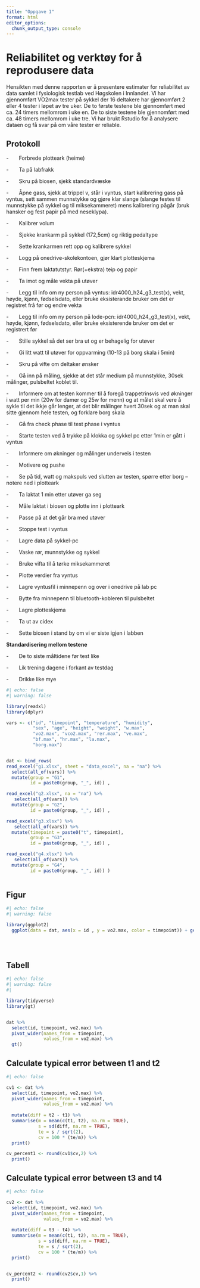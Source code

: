 ```yaml
---
title: "Oppgave 1"
format: html
editor_options: 
  chunk_output_type: console
---
```


# Reliabilitet og verktøy for å reprodusere data

Hensikten med denne rapporten er å presentere estimater for reliabilitet av data samlet i fysiologisk testlab ved Høgskolen i Innlandet. Vi har gjennomført VO2max tester på sykkel der 16 deltakere har gjennomført 2 eller 4 tester i løpet av tre uker. De to første testene ble gjennomført med ca. 24 timers mellomrom i uke en. De to siste testene ble gjennomført med ca. 48 timers mellomrom i uke tre. Vi har brukt Rstudio for å analysere dataen og få svar på om våre tester er reliable.

## Protokoll

-       Forbrede plotteark (heime)

-       Ta på labfrakk

-       Skru på biosen, sjekk standardvæske

-       Åpne gass, sjekk at trippel v, står i vyntus, start kalibrering gass på vyntus, sett sammen munnstykke og gjøre klar slange (slange festes til munnstykke på sykkel og til miksekammeret) mens kalibrering pågår (bruk hansker og fest papir på med neseklypa).

-       Kalibrer volum

-       Sjekke krankarm på sykkel (172,5cm) og riktig pedaltype

-       Sette krankarmen rett opp og kalibrere sykkel

-       Logg på onedrive-skolekontoen, gjør klart plotteskjema

-       Finn frem laktatutstyr. Rør(+ekstra) teip og papir

-       Ta imot og måle vekta på utøver

-       Legg til info om ny person på vyntus: idr4000_h24_g3_test(x), vekt, høyde, kjønn, fødselsdato, eller bruke eksisterande bruker om det er registret frå før og endre vekta

-       Legg til info om ny person på lode-pcn: idr4000_h24_g3_test(x), vekt, høyde, kjønn, fødselsdato, eller bruke eksisterende bruker om det er registrert før

-       Stille sykkel så det ser bra ut og er behagelig for utøver

-       Gi litt watt til utøver for oppvarming (10-13 på borg skala i 5min)

-       Skru på vifte om deltaker ønsker

-       Gå inn på måling, sjekke at det står medium på munnstykke, 30sek målinger, pulsbeltet koblet til.

-       Informere om at testen kommer til å foregå trappetrinsvis ved økninger i watt per min (20w for damer og 25w for menn) og at målet skal vere å sykle til det ikkje går lenger, at det blir målinger hvert 30sek og at man skal sitte gjennom hele testen, og forklare borg skala

-       Gå fra check phase til test phase i vyntus

-       Starte testen ved å trykke på klokka og sykkel pc etter 1min er gått i vyntus

-       Informere om økninger og målinger underveis i testen

-       Motivere og pushe

-       Se på tid, watt og makspuls ved slutten av testen, spørre etter borg – notere ned i plotteark

-       Ta laktat 1 min etter utøver ga seg

-       Måle laktat i biosen og plotte inn i plotteark

-       Passe på at det går bra med utøver

-       Stoppe test i vyntus

-       Lagre data på sykkel-pc

-       Vaske rør, munnstykke og sykkel

-       Bruke vifta til å tørke miksekammeret

-       Plotte verdier fra vyntus

-       Lagre vyntusfil i minnepenn og over i onedrive på lab pc

-       Bytte fra minnepenn til bluetooth-kobleren til pulsbeltet

-       Lagre plotteskjema

-       Ta ut av cidex

-       Sette biosen i stand by om vi er siste igjen i labben

**Standardisering mellom testene**

-       De to siste måltidene før test like

-       Lik trening dagene i forkant av testdag

-       Drikke like mye

```r
#| echo: false
#| warning: false

library(readxl)
library(dplyr)

vars <- c("id", "timepoint", "temperature", "humidity", 
          "sex", "age", "height", "weight", "w.max", 
          "vo2.max", "vco2.max", "rer.max", "ve.max", 
          "bf.max", "hr.max", "la.max", 
          "borg.max")


dat <- bind_rows(
read_excel("g1.xlsx", sheet = "data_excel", na = "na") %>%
  select(all_of(vars)) %>%
  mutate(group = "G1", 
         id = paste0(group, "_", id)) ,

read_excel("g2.xlsx", na = "na") %>%
   select(all_of(vars)) %>%
  mutate(group = "G2", 
         id = paste0(group, "_", id)) ,

read_excel("g3.xlsx") %>%
   select(all_of(vars)) %>%
  mutate(timepoint = paste0("t", timepoint), 
         group = "G3", 
         id = paste0(group, "_", id)) ,

read_excel("g4.xlsx") %>%
   select(all_of(vars)) %>%
  mutate(group = "G4", 
         id = paste0(group, "_", id)) )
  


```

## Figur

```r
#| echo: false
#| warning: false

library(ggplot2)
  ggplot(data = dat, aes(x = id , y = vo2.max, color = timepoint)) + geom_point() + geom_smooth()
  

 
```

## Tabell

```r
#| echo: false
#| warning: false
#| 

library(tidyverse)
library(gt)


dat %>%
  select(id, timepoint, vo2.max) %>%
  pivot_wider(names_from = timepoint,
              values_from = vo2.max) %>%
  gt()

```

## Calculate typical error between t1 and t2

```r
#| echo: false

cv1 <- dat %>%
  select(id, timepoint, vo2.max) %>%
  pivot_wider(names_from = timepoint, 
              values_from = vo2.max) %>%
  
  mutate(diff = t2 - t1) %>% 
  summarise(m = mean(c(t1, t2), na.rm = TRUE), 
            s = sd(diff, na.rm = TRUE),  
            te = s / sqrt(2), 
            cv = 100 * (te/m)) %>%
  print()

cv_percent1 <- round(cv1$cv,2) %>%
  print()


```



## Calculate typical error between t3 and t4

```r
#| echo: false

cv2 <- dat %>%
  select(id, timepoint, vo2.max) %>%
  pivot_wider(names_from = timepoint, 
              values_from = vo2.max) %>%
  
  mutate(diff = t3 - t4) %>% 
  summarise(m = mean(c(t1, t2), na.rm = TRUE), 
            s = sd(diff, na.rm = TRUE),  
            te = s / sqrt(2), 
            cv = 100 * (te/m)) %>%
  print()


cv_percent2 <- round(cv2$cv,1) %>%
  print()

```
